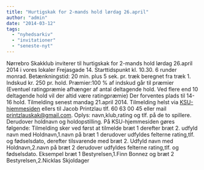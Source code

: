 ```yaml
---
title: "Hurtigskak for 2-mands hold lørdag 26.april"
author: "admin"
date: "2014-03-12"
tags: 
  - "nyhedsarkiv"
  - "invitationer"
  - "seneste-nyt"
---
```


Nørrebro Skakklub inviterer til hurtigskak for 2-mands hold lørdag 26.april 2014 i vores lokaler Frejasgade 14. Starttidspunkt kl. 10.30. 6 runder monrad. Betænkningstid: 20 min. plus 5 sek. pr. træk beregnet fra træk 1. Indskud kr. 250 pr. hold. Præmier:100 % af indskud går til præmier (Eventuel ratingpræmie afhænger af antal deltagende hold. Ved flere end 10 deltagende hold vil der altid være ratingpræmie) Der forventes plads til 14-16 hold. Tilmelding senest mandag 21.april 2014. Tilmelding helst via [KSU-hjemmesiden](http://ksu.dk/kalender/dotnet/viskalender.aspx?id=1324) ellers til Jacob Printzlau tlf. 60 63 00 45 eller mail printzlauskak@gmail.com. Oplys: navn,klub,rating og tlf. på de to spillere. Derudover holdnavn og holdopstilling. På KSU-hjemmesiden gøres følgende: Tilmelding sker ved først at tilmelde bræt 1 derefter bræt 2. udfyld navn med Holdnavn,1.navn på bræt 1 derudover udfyldes felterne rating,tlf. og fødselsdato, derefter tilsvarende med bræt 2. Udfyld navn med Holdnavn,2.navn på bræt 2 derudover udfyldes felterne rating,tlf. og fødselsdato. Eksempel bræt 1 Bestyrelsen,1.Finn Bonnez og bræt 2 Bestyrelsen,2.Nicklas Skjoldager
